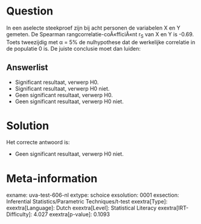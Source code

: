 Question
========

In een aselecte steekproef zijn bij acht personen de variabelen X en Y
gemeten. De Spearman rangcorrelatie-coÃ«fficiÃ«nt r~S~ van X en Y is
-0.69. Toets tweezijdig met α = 5% de nulhypothese dat de werkelijke
correlatie in de populatie 0 is. De juiste conclusie moet dan luiden:

Answerlist
----------

* Significant resultaat, verwerp H0.
* Significant resultaat, verwerp H0 niet.
* Geen significant resultaat, verwerp H0.
* Geen significant resultaat, verwerp H0 niet.

Solution
========

Het correcte antwoord is: 

* Geen significant resultaat, verwerp H0 niet.

Meta-information
================
exname: uva-test-606-nl
extype: schoice
exsolution: 0001
exsection: Inferential Statistics/Parametric Techniques/t-test
exextra[Type]: 
exextra[Language]: Dutch
exextra[Level]: Statistical Literacy
exextra[IRT-Difficulty]: 4.027
exextra[p-value]: 0.1093
